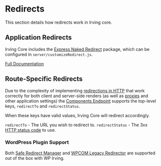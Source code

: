 <Meta title="Features|Redirects" />

# Redirects
This section details how redirects work in Irving core.

## Application Redirects
Irving Core includes the [Express Naked Redirect](https://www.npmjs.com/package/express-naked-redirect) package, which can be configured in `server/customizeRedirect.js`.

[Full Documentation](?path=/docs/configuration-irving-config-js--page#customize-domain-redirects)

## Route-Specific Redirects
Due to the complexity of implementing [redirections in HTTP](https://developer.mozilla.org/en-US/docs/Web/HTTP/Redirections) that work correctly for both client and server-side renders (as well as [ proxies](?path=/docs/features-proxies--page) and other application settings) the [Components Endpoint](?path=/docs/components-components-endpoint--page) supports the top-level keys, `redirectTo` and `redirectStatus`.

When these keys have valid values, Irving Core will redirect accordingly.

`redirectTo` - The URL you wish to redirect to.
`redirectStatus` - The 3xx [HTTP status code](https://developer.mozilla.org/en-US/docs/Web/HTTP/Redirections) to use.

### WordPress Plugin Support
Both [Safe Redirect Manager](?path=/docs/integrations-supported-wordpress-plugins--page#safe-redirect-manager) and [WPCOM Legacy Redirector](?path=/docs/integrations-supported-wordpress-plugins--page#wpcom-legacy-redirector) are supported out of the box with WP Irving.
